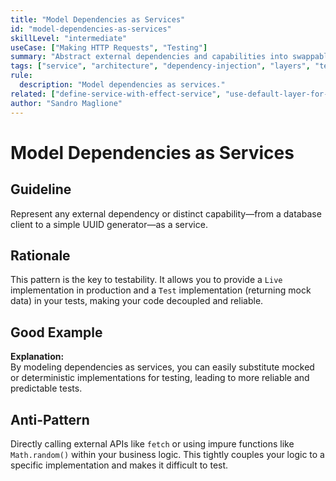 ```yaml
---
title: "Model Dependencies as Services"
id: "model-dependencies-as-services"
skillLevel: "intermediate"
useCase: ["Making HTTP Requests", "Testing"]
summary: "Abstract external dependencies and capabilities into swappable, testable services using Effect's dependency injection system."
tags: ["service", "architecture", "dependency-injection", "layers", "testing", "decoupling"]
rule:
  description: "Model dependencies as services."
related: ["define-service-with-effect-service", "use-default-layer-for-tests"]
author: "Sandro Maglione"
---
```


# Model Dependencies as Services

## Guideline

Represent any external dependency or distinct capability—from a database client to a simple UUID generator—as a service.

## Rationale

This pattern is the key to testability. It allows you to provide a `Live` implementation in production and a `Test` implementation (returning mock data) in your tests, making your code decoupled and reliable.

## Good Example

<Example path="./src/model-dependencies-as-services.ts" />

**Explanation:**  
By modeling dependencies as services, you can easily substitute mocked or deterministic implementations for testing, leading to more reliable and predictable tests.

## Anti-Pattern

Directly calling external APIs like `fetch` or using impure functions like `Math.random()` within your business logic. This tightly couples your logic to a specific implementation and makes it difficult to test.
